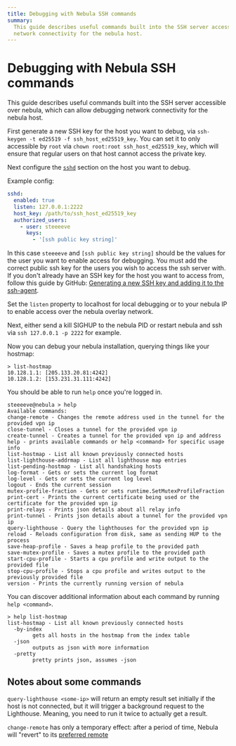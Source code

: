 ```yaml
---
title: Debugging with Nebula SSH commands
summary:
  This guide describes useful commands built into the SSH server accessible over nebula, which can allow debugging
  network connectivity for the nebula host.
---
```


# Debugging with Nebula SSH commands

This guide describes useful commands built into the SSH server accessible over nebula, which can allow debugging network
connectivity for the nebula host.

First generate a new SSH key for the host you want to debug, via `ssh-keygen -t ed25519 -f ssh_host_ed25519_key`. You
can set it to only accessible by `root` via `chown root:root ssh_host_ed25519_key`, which will ensure that regular users
on that host cannot access the private key.

Next configure the [`sshd`](https://nebula.defined.net/docs/config/sshd/) section on the host you want to debug.

Example config:

```yml
sshd:
  enabled: true
  listen: 127.0.0.1:2222
  host_key: /path/to/ssh_host_ed25519_key
  authorized_users:
    - user: steeeeve
      keys:
        - '[ssh public key string]'
```

In this case `steeeeve` and `[ssh public key string]` should be the values for the user you want to enable access for
debugging. You must add the correct public ssh key for the users you wish to access the ssh server with. If you don't
already have an SSH key for the host you want to access from, follow this guide by GitHub:
[Generating a new SSH key and adding it to the ssh-agent](https://docs.github.com/en/authentication/connecting-to-github-with-ssh/generating-a-new-ssh-key-and-adding-it-to-the-ssh-agent).

Set the `listen` property to localhost for local debugging or to your nebula IP to enable access over the nebula overlay
network.

Next, either send a kill SIGHUP to the nebula PID or restart nebula and ssh via `ssh 127.0.0.1 -p 2222` for example.

Now you can debug your nebula installation, querying things like your hostmap:

```ssh
> list-hostmap
10.128.1.1: [205.133.20.81:4242]
10.128.1.2: [153.231.31.111:4242]
```

You should be able to run `help` once you're logged in.

```ssh
steeeeve@nebula > help
Available commands:
change-remote - Changes the remote address used in the tunnel for the provided vpn ip
close-tunnel - Closes a tunnel for the provided vpn ip
create-tunnel - Creates a tunnel for the provided vpn ip and address
help - prints available commands or help <command> for specific usage info
list-hostmap - List all known previously connected hosts
list-lighthouse-addrmap - List all lighthouse map entries
list-pending-hostmap - List all handshaking hosts
log-format - Gets or sets the current log format
log-level - Gets or sets the current log level
logout - Ends the current session
mutex-profile-fraction - Gets or sets runtime.SetMutexProfileFraction
print-cert - Prints the current certificate being used or the certificate for the provided vpn ip
print-relays - Prints json details about all relay info
print-tunnel - Prints json details about a tunnel for the provided vpn ip
query-lighthouse - Query the lighthouses for the provided vpn ip
reload - Reloads configuration from disk, same as sending HUP to the process
save-heap-profile - Saves a heap profile to the provided path
save-mutex-profile - Saves a mutex profile to the provided path
start-cpu-profile - Starts a cpu profile and write output to the provided file
stop-cpu-profile - Stops a cpu profile and writes output to the previously provided file
version - Prints the currently running version of nebula
```

You can discover additional information about each command by running `help <command>`.

```ssh
> help list-hostmap
list-hostmap - List all known previously connected hosts
  -by-index
    	gets all hosts in the hostmap from the index table
  -json
    	outputs as json with more information
  -pretty
    	pretty prints json, assumes -json
```

## Notes about some commands

`query-lighthouse <some-ip>` will return an empty result set initially if the host is not connected, but it will trigger
a background request to the Lighthouse. Meaning, you need to run it twice to actually get a result.

`change-remote` has only a temporary effect: after a period of time, Nebula will "revert" to its
[preferred remote](https://nebula.defined.net/docs/config/preferred-ranges/#how-nebula-orders-underlay-ip-addresses-it-learns-about)
